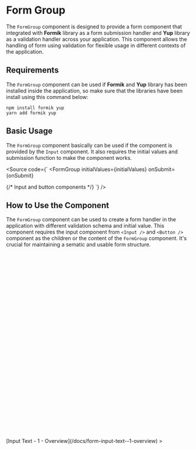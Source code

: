 
<Meta title="Form/Form Group" />

# Form Group

The `FormGroup` component is designed to provide a form component that integrated with **Formik** library as a form submission handler and **Yup** library as a validation handler across your application. This component allows the handling of form using validation for flexible usage in different contexts of the application.

<Canvas of={FormGroupStories.Example} />

## Requirements

The `FormGroup` component can be used if **Formik** and **Yup** library has been installed inside the application, so make sure that the libraries have been install using this command below:

```command
npm install formik yup
yarn add formik yup
```

## Basic Usage

The `FormGroup` component basically can be used if the component is provided by the `Input` component. It also requires the initial values and submission function to make the component works.

<Source
  code={`
<FormGroup
  initialValues={initialValues}
  onSubmit={onSubmit}
>
  {/* Input and button components */}
</FormGroup>
`}
/>

## How to Use the Component

The `FormGroup` component can be used to create a form handler in the application with different validation schema and initial value. This component requires the input component from `<Input />` and `<Button />` component as the children or the content of the `FormGroup` component. It's crucial for maintaining a sematic and usable form structure.

```jsx
import * as Yup from "yup";
import FormGroup from "@/components/Input/FormGroup";
import Input from "@/components/Input";
import Button from "@/components/Button";

const initialValues = {
  email: "",
  // Other initial values
};

const validationSchema = Yup.object().shape({
  email: Yup.string().required("Email is required").email("Email is invalid"),
  // Other validation schema
});

const onSubmit = (values: any) => {
  // Logic for handling the submitted data
};

export const MyComponent = () => {
  return (
    <FormGroup
      className="w-80"
      initialValues={initialValues}
      validationSchema={validationSchema}
      onSubmit={onSubmit}
    >
      <Input.Text name="email" label="Email" placeholder="Enter your email" />
      {/* Other input components */}
      <Button.Primary buttonType="submit" fullWidth>Submit</Button.Primary>
    </FormGroup>
  );
}
```

<div style={{ textAlign: "right" }}>
  [Input Text - 1 - Overview](/docs/form-input-text--1-overview) >
</div>
